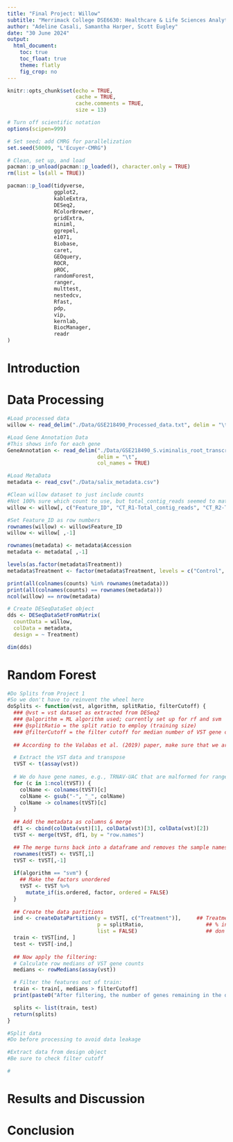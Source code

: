 ```yaml
---
title: "Final Project: Willow"
subtitle: "Merrimack College DSE6630: Healthcare & Life Sciences Analytics"
author: "Adeline Casali, Samantha Harper, Scott Eugley"
date: "30 June 2024"
output:
  html_document:
    toc: true
    toc_float: true
    theme: flatly
    fig_crop: no
---
```


```r
knitr::opts_chunk$set(echo = TRUE,
                      cache = TRUE, 
                      cache.comments = TRUE,
                      size = 13)
```

```r
# Turn off scientific notation
options(scipen=999)

# Set seed; add CMRG for parallelization
set.seed(50009, "L'Ecuyer-CMRG")

# Clean, set up, and load
pacman::p_unload(pacman::p_loaded(), character.only = TRUE)
rm(list = ls(all = TRUE))

pacman::p_load(tidyverse, 
               ggplot2, 
               kableExtra,
               DESeq2,
               RColorBrewer,
               gridExtra,
               miniml, 
               ggrepel,
               e1071,
               Biobase, 
               caret,
               GEOquery, 
               ROCR, 
               pROC, 
               randomForest,
               ranger,
               multtest,
               nestedcv,
               Rfast, 
               pdp, 
               vip, 
               kernlab, 
               BiocManager, 
               readr
)
```


# Introduction

# Data Processing

```r
#Load processed data
willow <- read_delim("./Data/GSE218490_Processed_data.txt", delim = "\t", locale = locale(encoding = "UTF-16"))

#Load Gene Annotation Data
#This shows info for each gene
GeneAnnotation <- read_delim("./Data/GSE218490_S.viminalis_root_transcriptome_V1.0.annotation.txt", 
                             delim = "\t", 
                             col_names = TRUE)

#Load MetaData
metadata <- read_csv("./Data/salix_metadata.csv")
```
```r
#Clean willow dataset to just include counts
#Not 100% sure which count to use, but total_contig_reads seemed to match demo 1 the most?
willow <- willow[, c("Feature_ID", "CT_R1-Total_contig_reads", "CT_R2-Total_contig_reads", "CT_R3-Total_contig_reads", "CC_R1-Total_contig_reads", "CC_R2-Total_contig_reads", "CC_R3-Total_contig_reads", "MT_R1-Total_contig_reads", "MT_R2-Total_contig_reads", "MT_R3-Total_contig_reads", "MC_R1-Total_contig_reads", "MC_R2-Total_contig_reads", "MC_R3-Total_contig_reads")]


```

```r
#Set Feature_ID as row numbers
rownames(willow) <- willow$Feature_ID
willow <- willow[ ,-1]
```
```r
rownames(metadata) <- metadata$Accession
metadata <- metadata[ ,-1]
```
```r
levels(as.factor(metadata$Treatment))
metadata$Treatment <- factor(metadata$Treatment, levels = c("Control", "Cold-Acclimated Control", "Metal-Polluted", "Metal-Polluted Cold-Acclimated"))
```

```r
print(all(colnames(counts) %in% rownames(metadata)))
print(all(colnames(counts) == rownames(metadata)))
ncol(willow) == nrow(metadata)
```

```r
# Create DESeqDataSet object
dds <- DESeqDataSetFromMatrix(
  countData = willow,
  colData = metadata,
  design = ~ Treatment)

dim(dds)
```

# Random Forest

```r
#Do Splits from Project 1
#So we don't have to reinvent the wheel here
doSplits <- function(vst, algorithm, splitRatio, filterCutoff) {
  ### @vst = vst dataset as extracted from DESeq2
  ### @algorithm = ML algorithm used; currently set up for rf and svm
  ### @splitRatio = the split ratio to employ (training size)
  ### @filterCutoff = the filter cutoff for median number of VST gene counts
  
  ## According to the Valabas et al. (2019) paper, make sure that we are filtering in TRAINING set only! 

  # Extract the VST data and transpose
  tVST <- t(assay(vst))
  
  # We do have gene names, e.g., TRNAV-UAC that are malformed for ranger and randomForest. We will fix that before proceeding:
  for (c in 1:ncol(tVST)) {
    colName <- colnames(tVST)[c]
    colName <- gsub("-", "_", colName)
    colName -> colnames(tVST)[c]
  }
  
  ## Add the metadata as columns & merge
  df1 <- cbind(colData(vst)[1], colData(vst)[3], colData(vst)[2])       ## We don't need the size factors
  tVST <- merge(tVST, df1, by = "row.names")

  ## The merge turns back into a dataframe and removes the sample names from the rows; let's put them back:
  rownames(tVST) <- tVST[,1]
  tVST <- tVST[,-1]
  
  if(algorithm == "svm") {
    ## Make the factors unordered
    tVST <- tVST %>% 
      mutate_if(is.ordered, factor, ordered = FALSE)
  }
  
  ## Create the data partitions
  ind <- createDataPartition(y = tVST[, c("Treatment")],     ## Treatment is evenly distributed
                             p = splitRatio,                    ## % into training
                             list = FALSE)                      ## don't return a list
  train <- tVST[ind, ]
  test <- tVST[-ind,]
  
  ## Now apply the filtering:
  # Calculate row medians of VST gene counts
  medians <- rowMedians(assay(vst))

  # Filter the features out of train:
  train <- train[, medians > filterCutoff]  
  print(paste0("After filtering, the number of genes remaining in the dataset are: ", ncol(train)))

  splits <- list(train, test)
  return(splits)
}
```


```r
#Split data
#Do before processing to avoid data leakage

#Extract data from design object
#Be sure to check filter cutoff

```

```r
#
```



# Results and Discussion

# Conclusion